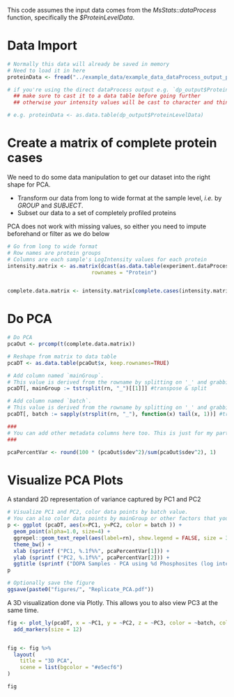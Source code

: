 This code assumes the input data comes from the *MsStats::dataProcess* function, specifically the *\$ProteinLevelData*.

# Data Import

```r
# Normally this data will already be saved in memory
# Need to load it in here
proteinData <- fread("../example_data/example_data_dataProcess_output_protein.csv")

# if you're using the direct dataProcess output e.g. `dp_output$ProteinLevelData`
  ## make sure to cast it to a data table before going further
  ## otherwise your intensity values will be cast to character and things will break

# e.g. proteinData <- as.data.table(dp_output$ProteinLevelData)
```

# Create a matrix of complete protein cases

We need to do some data manipulation to get our dataset into the right shape for PCA.

-   Transform our data from long to wide format at the sample level, *i.e.* by *GROUP* and *SUBJECT*.
-   Subset our data to a set of completely profiled proteins

PCA does not work with missing values, so either you need to impute beforehand or filter as we do below

```r
# Go from long to wide format
# Row names are protein groups
# Columns are each sample's LogIntensity values for each protein
intensity.matrix <- as.matrix(dcast(as.data.table(experiment.dataProcessed$PTM$ProteinLevelData), Protein ~ SUBJECT, value.var = "LogIntensities"),
                           rownames = "Protein")


complete.data.matrix <- intensity.matrix[complete.cases(intensity.matrix),]
```

# Do PCA
```r
# Do PCA
pcaOut <- prcomp(t(complete.data.matrix))

# Reshape from matrix to data table
pcaDT <- as.data.table(pcaOut$x, keep.rownames=TRUE)

# Add column named `mainGroup`. 
# This value is derived from the rowname by splitting on '_' and grabbing the first element
pcaDT[, mainGroup := tstrsplit(rn, "_")[[1]]] #transpose & split

# Add column named `batch`. 
# This value is derived from the rowname by splitting on '_' and grabbing the first element
pcaDT[, batch := sapply(strsplit(rn, "_"), function(x) tail(x, 1))] #transpose & split

###
# You can add other metadata columns here too. This is just for my particular use case
###

pcaPercentVar <- round(100 * (pcaOut$sdev^2)/sum(pcaOut$sdev^2), 1)
```

# Visualize PCA Plots
A standard 2D representation of variance captured by PC1 and PC2
```r
# Visualize PC1 and PC2, color data points by batch value.
# You can also color data points by mainGroup or other factors that you scrape out above.
p <- ggplot (pcaDT, aes(x=PC1, y=PC2, color = batch )) + 
  geom_point(alpha=1.0, size=4) + 
  ggrepel::geom_text_repel(aes(label=rn), show.legend = FALSE, size = 3) +
  theme_bw() + 
  xlab (sprintf ("PC1, %.1f%%", pcaPercentVar[1])) + 
  ylab (sprintf ("PC2, %.1f%%", pcaPercentVar[2])) + 
  ggtitle (sprintf ("DOPA Samples - PCA using %d Phosphosites (log intensity)", nrow(complete.data.matrix))) 
p

# Optionally save the figure
ggsave(paste0("figures/", "Replicate_PCA.pdf"))
```

A 3D visualization done via Plotly. This allows you to also view PC3 at the same time.
```r
fig <- plot_ly(pcaDT, x = ~PC1, y = ~PC2, z = ~PC3, color = ~batch, colors = c('#636EFA','#EF553B','#00CC96') ) %>%
  add_markers(size = 12)


fig <- fig %>%
  layout(
    title = "3D PCA",
    scene = list(bgcolor = "#e5ecf6")
)

fig
```